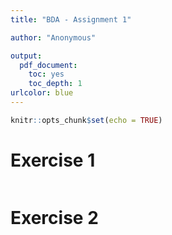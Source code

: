 ```yaml
---
title: "BDA - Assignment 1"

author: "Anonymous"

output: 
  pdf_document:
    toc: yes
    toc_depth: 1
urlcolor: blue
---
```


```r
knitr::opts_chunk$set(echo = TRUE)
```

# Exercise 1

``` .r
```

# Exercise 2

``` .r
```
